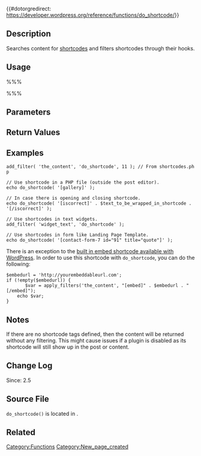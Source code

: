 {{#dotorgredirect: https://developer.wordpress.org/reference/functions/do_shortcode/}}

{{Languages|
{{en|Function Reference/do shortcode}}
{{it|Riferimento funzioni/do shortcode}}
{{ja|関数リファレンス/do_shortcode}}
}}
== Description ==

Searches content for [[Shortcode API|shortcodes]] and filters shortcodes through their hooks.

== Usage ==

%%%<?php echo do_shortcode( $content ) ?>%%%

== Parameters ==

{{Parameter|$content|string|Content to search for shortcodes}}

== Return Values ==

{{Return||string|Content with shortcodes replaced by the output from the shortcode's handler(s).}}

== Examples ==

 add_filter( 'the_content', 'do_shortcode', 11 ); // From shortcodes.php

 // Use shortcode in a PHP file (outside the post editor).
 echo do_shortcode( '[gallery]' );

 // In case there is opening and closing shortcode.
 echo do_shortcode( '[iscorrect]' . $text_to_be_wrapped_in_shortcode . '[/iscorrect]' );

 // Use shortcodes in text widgets.
 add_filter( 'widget_text', 'do_shortcode' );

 // Use shortcodes in form like Landing Page Template.
 echo do_shortcode( '[contact-form-7 id="91" title="quote"]' );


There is an exception to the [[Embeds|built in embed shortcode available with WordPress]]. In order to use this shortcode with <code>do_shortcode</code>, you can do the following:

<pre>$embedurl = 'http://yourembeddableurl.com';
if (!empty($embedurl)) {
       $var = apply_filters('the_content', "[embed]" . $embedurl . "[/embed]");
	echo $var;
}</pre>

== Notes ==

If there are no shortcode tags defined, then the content will be returned without any filtering. This might cause issues if a plugin is disabled as its shortcode will still show up in the post or content.

== Change Log ==

Since: 2.5

== Source File ==

<tt>do_shortcode()</tt> is located in {{Trac|wp-includes/shortcodes.php}}.

== Related ==

{{Shortcode Tags}}

{{Tag Footer}}

[[Category:Functions]]
[[Category:New_page_created]]